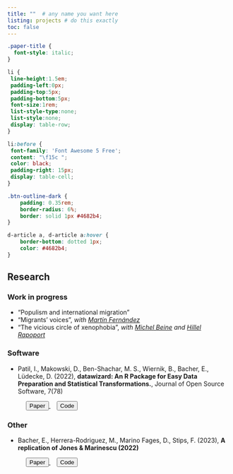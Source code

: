 ```yaml
---
title: ""  # any name you want here
listing: projects # do this exactly
toc: false
---
```

  
```css
.paper-title {
  font-style: italic;
}

li {
 line-height:1.5em;
 padding-left:0px;
 padding-top:5px;
 padding-bottom:5px;
 font-size:1rem;
 list-style-type:none;
 list-style:none;
 display: table-row;
}

li:before {
 font-family: 'Font Awesome 5 Free';
 content: "\f15c ";
 color: black;
 padding-right: 15px;
 display: table-cell;
}

.btn-outline-dark {
	padding: 0.35rem;
	border-radius: 6%;
	border: solid 1px #4682b4;
}

d-article a, d-article a:hover {
	border-bottom: dotted 1px;
	color: #4682b4;
}
```

## Research

### Work in progress

* "Populism and international migration"
* "Migrants' voices", *with [Martín Fernández](https://sites.google.com/view/martinfernandezsanchez/)*
* "The vicious circle of xenophobia", *with [Michel Beine](https://sites.google.com/site/michelbeineeconomics/home) and [Hillel
  Rapoport](https://www.parisschoolofeconomics.eu/en/rapoport-hillel/)*


### Software

* Patil, I., Makowski, D., Ben-Shachar, M. S., Wiernik, B., Bacher, E., Lüdecke, D. (2022), **datawizard: An R Package for Easy Data Preparation and Statistical Transformations.**, Journal of Open Source Software, 7(78)

<p> 
<a href="https://joss.theoj.org/papers/10.21105/joss.04684" style="margin-left: 3em"> <button class="btn btn-outline-dark"> <i class="fas fa-file-pdf fa-lg"></i> Paper</button> </a> 
<a href="https://github.com/easystats/datawizard/" style="margin-left: 1em"> <button class="btn btn-outline-dark"> <i class="fab fa-github fa-lg"></i> Code</button> </a>
</p>



### Other

* Bacher, E., Herrera-Rodriguez, M., Marino Fages, D., Stips, F. (2023), **A replication of Jones & Marinescu (2022)**

<p> 
<a href="https://www.etiennebacher.com/files/Oslo_Jones_Marinescu_Replication.pdf" style="margin-left: 3em"> <button class="btn btn-outline-dark"> <i class="fas fa-file-pdf fa-lg"></i> Paper</button> </a> 
<a href="https://osf.io/6atfw" style="margin-left: 1em"> <button class="btn btn-outline-dark"> <i class="fa-solid fa-code"></i> Code</button> </a>
</p>
